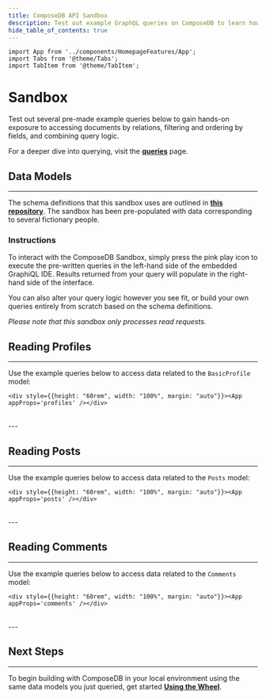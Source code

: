 ```yaml
---
title: ComposeDB API Sandbox
description: Test out example GraphQL queries on ComposeDB to learn how to access documents by relations, how to filter, and more.
hide_table_of_contents: true
---
```


```mdx-code-block
import App from '../components/HomepageFeatures/App';
import Tabs from '@theme/Tabs';
import TabItem from '@theme/TabItem';
```

# Sandbox

Test out several pre-made example queries below to gain hands-on exposure to accessing documents by relations, filtering and ordering by fields, and combining query logic.

For a deeper dive into querying, visit the [**queries**](./docs/0.5.x/guides/data-interactions/queries) page.

## Data Models

---

The schema definitions that this sandbox uses are outlined in [**this repository**](https://github.com/ceramicstudio/EthDenver2023Demo/tree/main/composites). The sandbox has been pre-populated with data corresponding to several fictionary people.

### Instructions

To interact with the ComposeDB Sandbox, simply press the pink play icon to execute the pre-written queries in the left-hand side of the embedded GraphiQL IDE. Results returned from your query will populate in the right-hand side of the interface.

You can also alter your query logic however you see fit, or build your own queries entirely from scratch based on the schema definitions.

_Please note that this sandbox only processes read requests._

## Reading Profiles

---

Use the example queries below to access data related to the `BasicProfile` model:


```mdx-code-block
<div style={{height: "60rem", width: "100%", margin: "auto"}}><App appProps='profiles' /></div>
```
<br />
---

## Reading Posts

---

Use the example queries below to access data related to the `Posts` model:


```mdx-code-block
<div style={{height: "60rem", width: "100%", margin: "auto"}}><App appProps='posts' /></div>
```
<br />
---

## Reading Comments

---

Use the example queries below to access data related to the `Comments` model:

```mdx-code-block
<div style={{height: "60rem", width: "100%", margin: "auto"}}><App appProps='comments' /></div>
```

<br />
---

## Next Steps

---

To begin building with ComposeDB in your local environment using the same data models you just queried, get started [**Using the Wheel**](./docs/0.5.x/wheel-reference).
